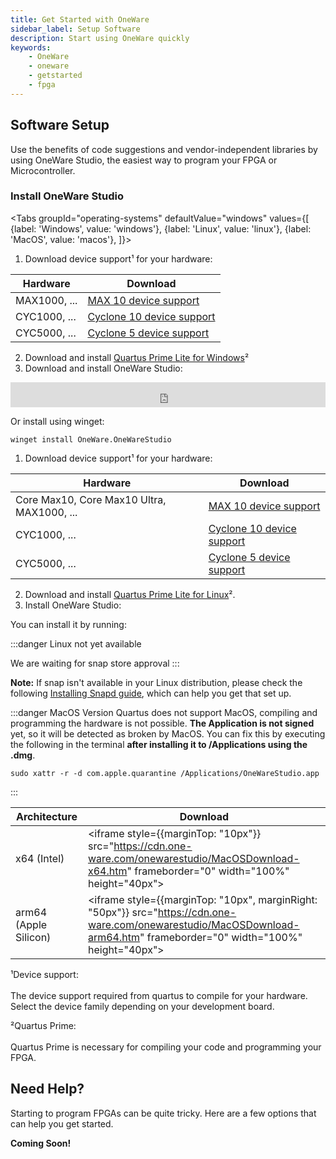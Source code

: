 ```yaml
---
title: Get Started with OneWare
sidebar_label: Setup Software
description: Start using OneWare quickly
keywords:
    - OneWare
    - oneware
    - getstarted
    - fpga
---
```



## Software Setup

Use the benefits of code suggestions and vendor-independent libraries by using OneWare Studio, the easiest way to program your FPGA or Microcontroller.

### Install OneWare Studio

<Tabs
  groupId="operating-systems"
  defaultValue="windows"
  values={[
    {label: 'Windows', value: 'windows'},
    {label: 'Linux', value: 'linux'},
    {label: 'MacOS', value: 'macos'},
  ]}>
  <TabItem value="windows">

1. Download device support¹ for your hardware:

| Hardware | Download |
|---|---|
| MAX1000, ... | <a href="https://download.altera.com/akdlm/software/acdsinst/18.1std/625/ib_installers/max10-18.1.0.625.qdz" target="_blank">MAX 10 device support</a> |
| CYC1000, ... | <a href="https://download.altera.com/akdlm/software/acdsinst/18.1std/625/ib_installers/cyclone10lp-18.1.0.625.qdz" target="_blank">Cyclone 10 device support</a> |
| CYC5000, ... | <a href="https://download.altera.com/akdlm/software/acdsinst/18.1std/625/ib_installers/cyclonev-18.1.0.625.qdz" target="_blank">Cyclone 5 device support</a> |

2. Download and install <a href="https://download.altera.com/akdlm/software/acdsinst/18.1std/625/ib_installers/QuartusLiteSetup-18.1.0.625-windows.exe" target="_blank">Quartus Prime Lite for Windows</a>²
3. Download and install OneWare Studio:

<iframe style={{marginBottom: "5px"}} src="https://cdn.one-ware.com/onewarestudio/WinDownload.htm" frameborder="0" width="100%" height="40px"></iframe>

Or install using winget:
```
winget install OneWare.OneWareStudio
```

  </TabItem>
  <TabItem value="linux">

1. Download device support¹ for your hardware:

| Hardware | Download |
|---|---|
| Core Max10, Core Max10 Ultra, MAX1000, ... | <a href="https://download.altera.com/akdlm/software/acdsinst/18.1std/625/ib_installers/max10-18.1.0.625.qdz" target="_blank">MAX 10 device support</a> |
| CYC1000, ... | <a href="https://download.altera.com/akdlm/software/acdsinst/18.1std/625/ib_installers/cyclone10lp-18.1.0.625.qdz" target="_blank">Cyclone 10 device support</a> |
| CYC5000, ... | <a href="https://download.altera.com/akdlm/software/acdsinst/18.1std/625/ib_installers/cyclonev-18.1.0.625.qdz" target="_blank">Cyclone 5 device support</a> |

2. Download and install <a href="https://download.altera.com/akdlm/software/acdsinst/18.1std/625/ib_installers/QuartusLiteSetup-18.1.0.625-linux.run" target="_blank">Quartus Prime Lite for Linux</a>².
3. Install OneWare Studio:

You can install it by running:

:::danger Linux not yet available

We are waiting for snap store approval
:::


**Note:** If snap isn't available in your Linux distribution, please check the following [Installing Snapd guide](https://snapcraft.io/docs/installing-snapd), which can help you get that set up.

  </TabItem>
  <TabItem value="macos">

:::danger MacOS Version
Quartus does not support MacOS, compiling and programming the hardware is not possible.
**The Application is not signed** yet, so it will be detected as broken by MacOS. 
You can fix this by executing the following in the terminal **after installing it to /Applications using the .dmg**.
```
sudo xattr -r -d com.apple.quarantine /Applications/OneWareStudio.app
``` 
:::

| Architecture | Download |
|---|---|
| x64 (Intel) |<iframe style={{marginTop: "10px"}}  src="https://cdn.one-ware.com/onewarestudio/MacOSDownload-x64.htm" frameborder="0" width="100%" height="40px"></iframe>|
| arm64 (Apple Silicon) |<iframe style={{marginTop: "10px", marginRight: "50px"}} src="https://cdn.one-ware.com/onewarestudio/MacOSDownload-arm64.htm" frameborder="0" width="100%" height="40px"></iframe>|

  </TabItem>
</Tabs>


¹Device support:<br></br>
The device support required from quartus to compile for your hardware. Select the device family depending on your development board.

²Quartus Prime: <br></br>
Quartus Prime is necessary for compiling your code and programming your FPGA.

## Need Help?

Starting to program FPGAs can be quite tricky.
Here are a few options that can help you get started.

**Coming Soon!**